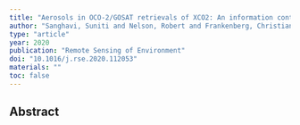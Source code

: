 ```yaml
---
title: "Aerosols in OCO-2/GOSAT retrievals of XCO2: An information content and error analysis"
author: "Sanghavi, Suniti and Nelson, Robert and Frankenberg, Christian and Gunson, Michael"
type: "article"
year: 2020
publication: "Remote Sensing of Environment"
doi: "10.1016/j.rse.2020.112053"
materials: ""
toc: false
---
```


## Abstract

